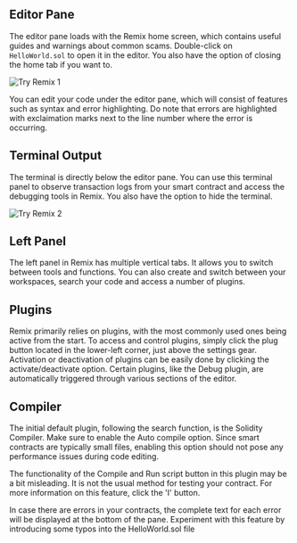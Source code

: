 
## **Editor Pane**

The editor pane loads with the Remix home screen, which contains useful guides and warnings about common scams. Double-click on `HelloWorld.sol` to open it in the editor. You also have the option of closing the home tab if you want to.

![Try Remix 1](./img/editor-pane.png)

You can edit your code under the editor pane, which will consist of features such as syntax and error highlighting. Do note that errors are highlighted with exclaimation marks next to the line number where the error is occurring.

##  **Terminal Output**

The terminal is directly below the editor pane. You can use this terminal panel to observe transaction logs from your smart contract and access the debugging tools in Remix. You also have the option to hide the terminal.

![Try Remix 2](./img/terminal-output.png)


## **Left Panel**

The left panel in Remix has multiple vertical tabs. It allows you to switch between tools and functions. You can also create and switch between your workspaces, search your code and access a number of plugins.

## **Plugins**

Remix primarily relies on plugins, with the most commonly used ones being active from the start. To access and control plugins, simply click the plug button located in the lower-left corner, just above the settings gear. Activation or deactivation of plugins can be easily done by clicking the activate/deactivate option. Certain plugins, like the Debug plugin, are automatically triggered through various sections of the editor.

## **Compiler**

The initial default plugin, following the search function, is the Solidity Compiler. Make sure to enable the Auto compile option. Since smart contracts are typically small files, enabling this option should not pose any performance issues during code editing.

The functionality of the Compile and Run script button in this plugin may be a bit misleading. It is not the usual method for testing your contract. For more information on this feature, click the 'I' button.

In case there are errors in your contracts, the complete text for each error will be displayed at the bottom of the pane. Experiment with this feature by introducing some typos into the HelloWorld.sol file